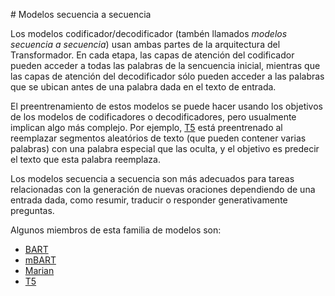 # Modelos secuencia a secuencia

<Youtube id="0_4KEb08xrE" />

Los modelos codificador/decodificador (tambén llamados *modelos secuencia a secuencia*) usan ambas partes de la arquitectura del Transformador. En cada etapa, las capas de atención del codificador pueden acceder a todas las palabras de la sencuencia inicial, mientras que las capas de atención del decodificador sólo pueden acceder a las palabras que se ubican antes de una palabra dada en el texto de entrada.

El preentrenamiento de estos modelos se puede hacer usando los objetivos de los modelos de codificadores o decodificadores, pero usualmente implican algo más complejo. Por ejemplo, [T5](https://huggingface.co/t5-base) está preentrenado al reemplazar segmentos aleatórios de texto (que pueden contener varias palabras) con una palabra especial que las oculta, y el objetivo es predecir el texto que esta palabra reemplaza.

Los modelos secuencia a secuencia son más adecuados para tareas relacionadas con la generación de nuevas oraciones dependiendo de una entrada dada, como resumir, traducir o responder generativamente preguntas.

Algunos miembros de esta familia de modelos son:

- [BART](https://huggingface.co/transformers/model_doc/bart.html)
- [mBART](https://huggingface.co/transformers/model_doc/mbart.html)
- [Marian](https://huggingface.co/transformers/model_doc/marian.html)
- [T5](https://huggingface.co/transformers/model_doc/t5.html)
